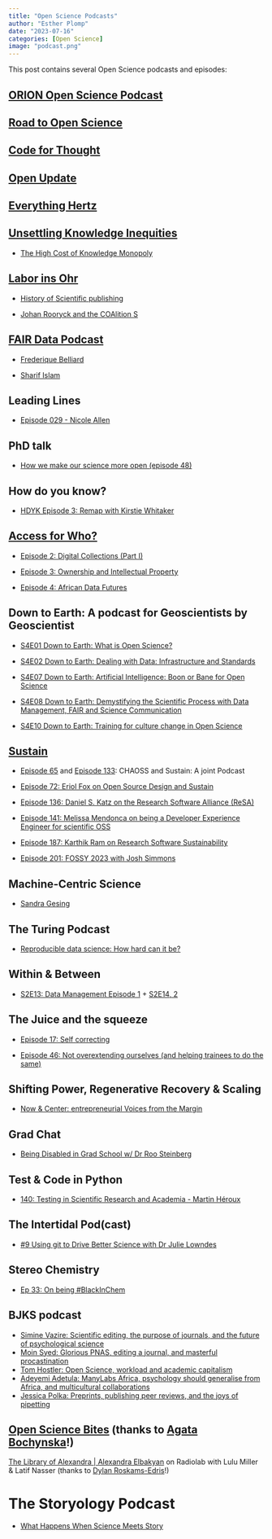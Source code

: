 ```yaml
---
title: "Open Science Podcasts"
author: "Esther Plomp"
date: "2023-07-16"
categories: [Open Science]
image: "podcast.png"
---
```


This post contains several Open Science podcasts and episodes:

## [ORION Open Science Podcast](https://orionopenscience.podbean.com/)

## [Road to Open Science](https://www.uu.nl/en/research/utrecht-young-academy/projects/open-science/road-to-open-science-podcast)

## [Code for Thought](https://codeforthought.buzzsprout.com/)

## [Open Update](https://libscie.org/open-update/)

## [Everything Hertz](https://everythinghertz.com/)

## [Unsettling Knowledge Inequities](https://knowledgeequitylab.ca/podcast/)

-   [The High Cost of Knowledge Monopoly](https://open.spotify.com/episode/1dg7NzAykuW8kCk9FjYUAP?si=eff2c71700ad4dd5)

## [Labor ins Ohr](https://laborinsohr.de/)

-   [History of Scientific publishing](https://open.spotify.com/episode/0h28zs4Htymv3hPuGO8LW1?si=700ea8cafa204645)

-   [Johan Rooryck and the COAlition S](https://open.spotify.com/episode/3WllXZ1qAPRg3r0Z87kHwd?si=8a2d1dfc6620483e)

## [FAIR Data Podcast](https://www.researchspace.com/fair-data-podcast)

-   [Frederique Belliard](https://open.spotify.com/episode/7pSo97wP8leDKC4wNP57aB?si=544df27cfe3145a5)

-   [Sharif Islam](https://open.spotify.com/episode/4kYTe89xys1oeiTZtwE18j?si=e3bf0139dbeb4f08)

## Leading Lines

-   [Episode 029 - Nicole Allen](https://open.spotify.com/episode/2vzM2bBrepJJF6j8GDHFjJ?si=d81256635b984f84)

## PhD talk

-   [How we make our science more open (episode 48)](https://open.spotify.com/episode/3RXKwPobBKyzXhc3dE0Kue?si=ccd43b892df54779)

## How do you know?

-   [HDYK Episode 3: Remap with Kirstie Whitaker](https://open.spotify.com/episode/6UeQrXQWtAAxoP9a002zfb?si=e6cc0b1478dd4ce9)

## [Access for Who?](https://africandigitalheritage.org/access-for-who-a-podcast-on-digital-restitution/)

-   [Episode 2: Digital Collections (Part I)](https://open.spotify.com/episode/4Pz76LeJRCtMOHIXRh37U7?si=a39cf5dd3d84415b)

-   [Episode 3: Ownership and Intellectual Property](https://open.spotify.com/episode/2GZfNjPiuQQnxzADa9vqvV?si=d77549abf8fa4aa6)

-   [Episode 4: African Data Futures](https://open.spotify.com/episode/58pG4XOChe2ewzCk0Igryi?si=2c37d776de6e4d2d)

## Down to Earth: A podcast for Geoscientists by Geoscientist

-   [S4E01 Down to Earth: What is Open Science?](https://open.spotify.com/episode/1M9LVppyOZzMeFbGpTpCdf?si=04a3eb6d2d8d4c5a)

-   [S4E02 Down to Earth: Dealing with Data: Infrastructure and Standards](https://open.spotify.com/episode/6N7aDfsb4KMaYjSEDpkJ80?si=61a65b5423f7435a)

-   [S4E07 Down to Earth: Artificial Intelligence: Boon or Bane for Open Science](https://open.spotify.com/episode/7F4BIwxeZKFunIwNmD0FWo?si=fe8eac97ec78428e)

-   [S4E08 Down to Earth: Demystifying the Scientific Process with Data Management, FAIR and Science Communication](https://open.spotify.com/episode/0nt1rBvbjxmJybCYEKxcil?si=14876c5f6a094594)

-   [S4E10 Down to Earth: Training for culture change in Open Science](https://open.spotify.com/episode/6QCJgQOtBLLbGF8GSvj4Fa?si=433007a6b0da44de)

## [Sustain](https://podcast.sustainoss.org/)

-   [Episode 65](https://open.spotify.com/episode/0DBMIOIe1F6v2fqqK5aZFt?si=962630280d474028) and [Episode 133](https://open.spotify.com/episode/0N2W8G3nekp0YQSNX2oaba?si=21616eee395f49d1): CHAOSS and Sustain: A joint Podcast

-   [Episode 72: Eriol Fox on Open Source Design and Sustain](https://open.spotify.com/episode/2K2fm5MpCvyAEH155of2BG?si=1005e9a97ff248da)

-   [Episode 136: Daniel S. Katz on the Research Software Alliance (ReSA)](https://open.spotify.com/episode/158S6iqHlhNvx2rvZNDTLg?si=386848cb0cfd4a1c)

-   [Episode 141: Melissa Mendonca on being a Developer Experience Engineer for scientific OSS](https://open.spotify.com/episode/0pPG6LDHJpZYhsjaI04uVH?si=ba9d3ac5b0a1417a)

-   [Episode 187: Karthik Ram on Research Software Sustainability](https://open.spotify.com/episode/3RrrBa6Bvsaz3ufEY9DKEX?si=21ea1e42159142e8)

-   [Episode 201: FOSSY 2023 with Josh Simmons](https://open.spotify.com/episode/0v4X28FquUw41ioHroHNK6?si=d49e913b7a0044fd)

## Machine-Centric Science

-   [Sandra Gesing](https://open.spotify.com/episode/2MAczBBEdANjgVCJvmpiLC?si=67392a954ffd4147)

## The Turing Podcast

-   [Reproducible data science: How hard can it be?](https://open.spotify.com/episode/1OVxFUA5UyIfMSCd842wjD?si=64652726c0314060)

## Within & Between

-   [S2E13: Data Management Episode 1](https://open.spotify.com/episode/6klHxGUi0v5m5pTFUHbkC4?si=1bca0e2e8d27405b) + [S2E14, 2](https://open.spotify.com/episode/27SXLCsjhtvh4LyfaRIG92?si=903edf83875149c1)

## The Juice and the squeeze

-   [Episode 17: Self correcting](http://www.juiceandsqueeze.net/17)

-   [Episode 46: Not overextending ourselves (and helping trainees to do the same)](https://open.spotify.com/episode/2WrDeT1u4XjkANRJz7C5Pm?si=487765a55dd1436a)

## Shifting Power, Regenerative Recovery & Scaling

-   [Now & Center: entrepreneurial Voices from the Margin](https://open.spotify.com/episode/2XejTXwd6siQrCe7fQK7cX?si=151f30987ed74028)

## Grad Chat

-   [Being Disabled in Grad School w/ Dr Roo Steinberg](https://open.spotify.com/episode/5wtoD8cldKg6SN5X30BA4H?si=35a7d961460242fe)

## Test & Code in Python

-   [140: Testing in Scientific Research and Academia - Martin Héroux](https://podcastaddict.com/test-code-in-python/episode/116745171)

## The Intertidal Pod(cast)

-   [#9 Using git to Drive Better Science with Dr Julie Lowndes](https://open.spotify.com/episode/4o2YQW3WUzvMvZixG93C8C?si=16924ae3018c4cce)

## Stereo Chemistry

-   [Ep 33: On being #BlackInChem](https://cen.acs.org/careers/diversity/Podcast-Black-chemists-discuss-strategies/98/web/2020/09)

## BJKS podcast

-   [Simine Vazire: Scientific editing, the purpose of journals, and the future of psychological science](https://open.spotify.com/episode/0uRYAQR1ewyDUusilqqFVV?si=b633ffc9e13e4dca)
-   [Moin Syed: Glorious PNAS, editing a journal, and masterful procastination](https://open.spotify.com/episode/0QN0OvIxAs9snS0SHdpJF4?si=9bb0757d06004419)
-   [Tom Hostler: Open Science, workload and academic capitalism](https://open.spotify.com/episode/25NbGrF5xeHrelVSm0NUZA?si=d9c09e9f6da747f3)
-   [Adeyemi Adetula: ManyLabs Africa, psychology should generalise from Africa, and multicultural collaborations](https://open.spotify.com/episode/7GAeUMcW31fn2Ej444J6gF?si=930d7020bccb4796)
-   [Jessica Polka: Preprints, publishing peer reviews, and the joys of pipetting](https://open.spotify.com/episode/1mZkNNeM0a5bBQYAjDk3ZR?si=ae23eb5066434998)

## [Open Science Bites](https://www.rug.nl/research/openscience/podcast/?lang=en) (thanks to [Agata Bochynska](https://fediscience.org/@agata)!)

[The Library of Alexandra \| Alexandra Elbakyan](https://podcastnotes.org/radiolab/the-library-of-alexandra-alexandra-elbakyan-on-radiolab-with-lulu-miller-latif-nasser/) on Radiolab with Lulu Miller & Latif Nasser (thanks to [Dylan Roskams-Edris](https://scicomm.xyz/@dylanwre)!)

# The Storyology Podcast

-   [What Happens When Science Meets Story](https://annaploszajski.podbean.com/e/episode-1-what-happens-when-science-meets-story/)
